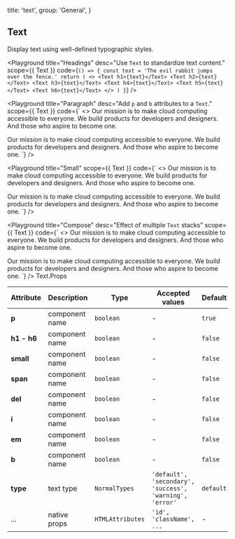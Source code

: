 
  title: 'text',
  group: 'General',
}

## Text

Display text using well-defined typographic styles.

<Playground
  title="Headings"
  desc="Use `Text` to standardize text content."
  scope={{ Text }}
  code={`
() => {
  const text = 'The evil rabbit jumps over the fence.'
  return (
    <>
      <Text h1>{text}</Text>
      <Text h2>{text}</Text>
      <Text h3>{text}</Text>
      <Text h4>{text}</Text>
      <Text h5>{text}</Text>
      <Text h6>{text}</Text>
    </>
  )
}
`} />

<Playground
  title="Paragraph"
  desc="Add `p` and `b` attributes to a `Text`."
  scope={{ Text }}
  code={`
<>
  <Text p>
   Our mission is to make cloud computing accessible to everyone. We build products for developers and designers. And those who aspire to become one.
  </Text>

  <Text p b>
   Our mission is to make cloud computing accessible to everyone. We build products for developers and designers. And those who aspire to become one.
  </Text>
</>
`} />

<Playground
  title="Small"
  scope={{ Text }}
  code={`
<>
  <Text small>
   Our mission is to make cloud computing accessible to everyone. We build products for developers and designers. And those who aspire to become one.
  </Text>

  <Text small b>
   Our mission is to make cloud computing accessible to everyone. We build products for developers and designers. And those who aspire to become one.
  </Text>
</>
`} />

<Playground
  title="Compose"
  desc="Effect of multiple `Text` stacks"
  scope={{ Text }}
  code={`
<>
  <Text p>
   Our mission is to make cloud computing accessible to everyone. We build products for developers and designers. And those who aspire to become one.
  </Text>

  <Text>
    <Text small del>Our mission is to make cloud computing accessible to everyone.</Text>
    <Text small b>We build products for developers and designers. And those who aspire to become one.</Text>
  </Text>
</>
`} />

<Attributes edit="/pages/docs/components/text.mdx">
<Attributes.Title>Text.Props</Attributes.Title>

| Attribute | Description | Type | Accepted values | Default
| ---------- | ---------- | ---- |  -------------- | ------ |
| **p** | component name | `boolean` | - | `true` |
| **h1 - h6** | component name | `boolean` | - | `false` |
| **small** | component name | `boolean` | - | `false` |
| **span** | component name | `boolean` | - | `false` |
| **del** | component name | `boolean` | - | `false` |
| **i** | component name | `boolean` | - | `false` |
| **em** | component name | `boolean` | - | `false` |
| **b** | component name | `boolean` | - | `false` |
| **type** | text type | `NormalTypes` | `'default', 'secondary', 'success', 'warning', 'error'` | `default` |
| ... | native props | `HTMLAttributes` | `'id', 'className', ...` | - |

</Attributes>

